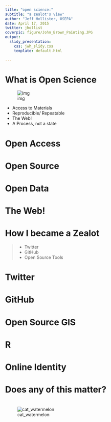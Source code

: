 ```yaml
---
title: "open science:"
subtitle: "a zealot's view"
author: "Jeff Hollister, USEPA"
date: April 17, 2015
twitter: jhollist 
coverpic: figure/John_Brown_Painting.JPG
output: 
  slidy_presentation:
    css: jwh_slidy.css
    template: default.html
    
---
```


# What is Open Science 

<div class="right" style="left: 480px;"> 
![img](figure/open_sign_4344960203_821cb56ec9_o_resize.jpg)
</div>

<div class="left">
 - Access to Materials     
 - Reproducible/ Repeatable    
 - The Web!                   
 - A Process, not a state                       
</div>

# Open Access {.segue-txt}

# Open Source {.segue-txt}

# Open Data {.segue-txt}

# The Web! {.segue-txt}

# How I became a Zealot

> - Twitter
> - GitHub
> - Open Source Tools

# Twitter {.segue-txt}

# GitHub {.segue-txt}

# Open Source GIS {.segue-txt}

# R {.segue-txt}

# Online Identity {.segue-txt}

# Does any of this matter? {.segue-txt}

# {.segue-img}

![cat_watermelon](figure/cat-pushing-watermelon-out-of-lake.jpg)
